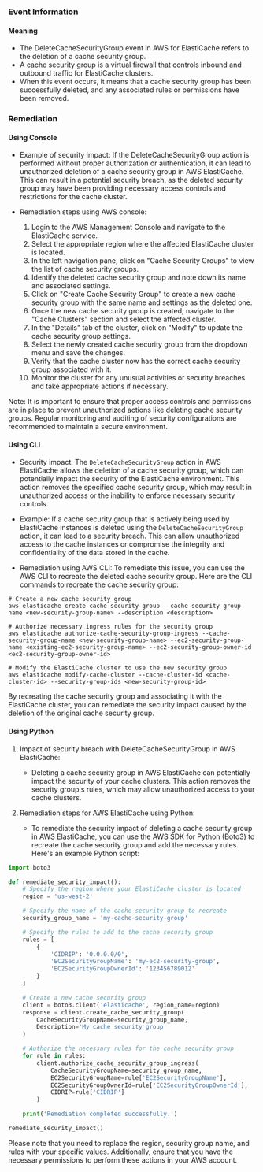 
### Event Information

#### Meaning

- The DeleteCacheSecurityGroup event in AWS for ElastiCache refers to the deletion of a cache security group.
- A cache security group is a virtual firewall that controls inbound and outbound traffic for ElastiCache clusters.
- When this event occurs, it means that a cache security group has been successfully deleted, and any associated rules or permissions have been removed.

### Remediation

#### Using Console

- Example of security impact: If the DeleteCacheSecurityGroup action is performed without proper authorization or authentication, it can lead to unauthorized deletion of a cache security group in AWS ElastiCache. This can result in a potential security breach, as the deleted security group may have been providing necessary access controls and restrictions for the cache cluster.

- Remediation steps using AWS console:
  1. Login to the AWS Management Console and navigate to the ElastiCache service.
  2. Select the appropriate region where the affected ElastiCache cluster is located.
  3. In the left navigation pane, click on "Cache Security Groups" to view the list of cache security groups.
  4. Identify the deleted cache security group and note down its name and associated settings.
  5. Click on "Create Cache Security Group" to create a new cache security group with the same name and settings as the deleted one.
  6. Once the new cache security group is created, navigate to the "Cache Clusters" section and select the affected cluster.
  7. In the "Details" tab of the cluster, click on "Modify" to update the cache security group settings.
  8. Select the newly created cache security group from the dropdown menu and save the changes.
  9. Verify that the cache cluster now has the correct cache security group associated with it.
  10. Monitor the cluster for any unusual activities or security breaches and take appropriate actions if necessary.

Note: It is important to ensure that proper access controls and permissions are in place to prevent unauthorized actions like deleting cache security groups. Regular monitoring and auditing of security configurations are recommended to maintain a secure environment.

#### Using CLI

- Security impact: The `DeleteCacheSecurityGroup` action in AWS ElastiCache allows the deletion of a cache security group, which can potentially impact the security of the ElastiCache environment. This action removes the specified cache security group, which may result in unauthorized access or the inability to enforce necessary security controls.

- Example: If a cache security group that is actively being used by ElastiCache instances is deleted using the `DeleteCacheSecurityGroup` action, it can lead to a security breach. This can allow unauthorized access to the cache instances or compromise the integrity and confidentiality of the data stored in the cache.

- Remediation using AWS CLI: To remediate this issue, you can use the AWS CLI to recreate the deleted cache security group. Here are the CLI commands to recreate the cache security group:

```
# Create a new cache security group
aws elasticache create-cache-security-group --cache-security-group-name <new-security-group-name> --description <description>

# Authorize necessary ingress rules for the security group
aws elasticache authorize-cache-security-group-ingress --cache-security-group-name <new-security-group-name> --ec2-security-group-name <existing-ec2-security-group-name> --ec2-security-group-owner-id <ec2-security-group-owner-id>

# Modify the ElastiCache cluster to use the new security group
aws elasticache modify-cache-cluster --cache-cluster-id <cache-cluster-id> --security-group-ids <new-security-group-id>
```

By recreating the cache security group and associating it with the ElastiCache cluster, you can remediate the security impact caused by the deletion of the original cache security group.

#### Using Python

1. Impact of security breach with DeleteCacheSecurityGroup in AWS ElastiCache:
   - Deleting a cache security group in AWS ElastiCache can potentially impact the security of your cache clusters. This action removes the security group's rules, which may allow unauthorized access to your cache clusters.

2. Remediation steps for AWS ElastiCache using Python:
   - To remediate the security impact of deleting a cache security group in AWS ElastiCache, you can use the AWS SDK for Python (Boto3) to recreate the cache security group and add the necessary rules. Here's an example Python script:

```python
import boto3

def remediate_security_impact():
    # Specify the region where your ElastiCache cluster is located
    region = 'us-west-2'

    # Specify the name of the cache security group to recreate
    security_group_name = 'my-cache-security-group'

    # Specify the rules to add to the cache security group
    rules = [
        {
            'CIDRIP': '0.0.0.0/0',
            'EC2SecurityGroupName': 'my-ec2-security-group',
            'EC2SecurityGroupOwnerId': '123456789012'
        }
    ]

    # Create a new cache security group
    client = boto3.client('elasticache', region_name=region)
    response = client.create_cache_security_group(
        CacheSecurityGroupName=security_group_name,
        Description='My cache security group'
    )

    # Authorize the necessary rules for the cache security group
    for rule in rules:
        client.authorize_cache_security_group_ingress(
            CacheSecurityGroupName=security_group_name,
            EC2SecurityGroupName=rule['EC2SecurityGroupName'],
            EC2SecurityGroupOwnerId=rule['EC2SecurityGroupOwnerId'],
            CIDRIP=rule['CIDRIP']
        )

    print('Remediation completed successfully.')

remediate_security_impact()
```

Please note that you need to replace the region, security group name, and rules with your specific values. Additionally, ensure that you have the necessary permissions to perform these actions in your AWS account.

